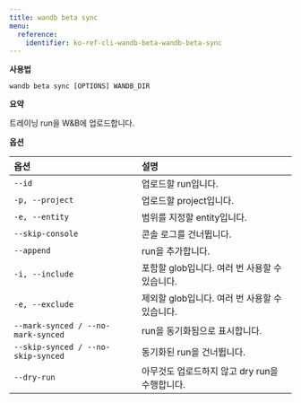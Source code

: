```yaml
---
title: wandb beta sync
menu:
  reference:
    identifier: ko-ref-cli-wandb-beta-wandb-beta-sync
---
```


**사용법**

`wandb beta sync [OPTIONS] WANDB_DIR`

**요약**

트레이닝 run을 W&B에 업로드합니다.

**옵션**

| **옵션** | **설명** |
| :--- | :--- |
| `--id` | 업로드할 run입니다. |
| `-p, --project` | 업로드할 project입니다. |
| `-e, --entity` | 범위를 지정할 entity입니다. |
| `--skip-console` | 콘솔 로그를 건너뜁니다. |
| `--append` | run을 추가합니다. |
| `-i, --include` | 포함할 glob입니다. 여러 번 사용할 수 있습니다. |
| `-e, --exclude` | 제외할 glob입니다. 여러 번 사용할 수 있습니다. |
| `--mark-synced / --no-mark-synced` | run을 동기화됨으로 표시합니다. |
| `--skip-synced / --no-skip-synced` | 동기화된 run을 건너뜁니다. |
| `--dry-run` | 아무것도 업로드하지 않고 dry run을 수행합니다. |
